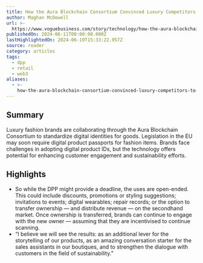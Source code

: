 ```yaml
---
title: How the Aura Blockchain Consortium Convinced Luxury Competitors to Collaborate
author: Maghan McDowell
url: >-
  https://www.voguebusiness.com/story/technology/how-the-aura-blockchain-consortium-convinced-luxury-competitors-to-collaborate?status=verified
publishedOn: 2024-06-11T00:00:00.000Z
lastHighlightedOn: 2024-06-19T15:33:22.957Z
source: reader
category: articles
tags:
  - dpp
  - retail
  - web3
aliases:
  - >-
    how-the-aura-blockchain-consortium-convinced-luxury-competitors-to-collaborate
---
```

## Summary

Luxury fashion brands are collaborating through the Aura Blockchain Consortium to standardize digital identities for goods. Legislation in the EU may soon require digital product passports for fashion items. Brands face challenges in adopting digital product IDs, but the technology offers potential for enhancing customer engagement and sustainability efforts.

## Highlights
- So while the DPP might provide a deadline, the uses are open-ended. This could include discounts, promotions or styling suggestions; invitations to events; digital wearables; repair records; or the option to transfer ownership — and distribute revenue — on the secondhand market. Once ownership is transferred, brands can continue to engage with the new owner — assuming that they are incentivised to continue scanning.
- “I believe we will see the results: as an additional lever for the storytelling of our products, as an amazing conversation starter for the sales assistants in our boutiques, and to strengthen the dialogue with customers in the field of sustainability.”
